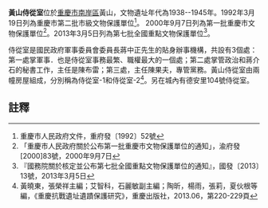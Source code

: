 {{msg:重慶市文物保護單位
|名稱 = [[黃山陪都遺跡|黃山陪都遺跡]]--侍從室
|編號 = 62
|圖片 = 
|級別 = 4
|分類 = 
|時代 = 1938--1946年
|地点 = [[南岸區|南岸區]]黃山
|坐標 = 
|登錄 = 1992年3月19日
}}
{{msg:重慶市文物保護單位
|名稱 = [[黃山遺跡|黃山遺跡]]--侍從室、[[南山陪都遺跡|南山陪都遺跡]]
|編號 = 107
|圖片 = 
|級別 = 5
|分類 = 
|時代 = 1938年-1946年
|地点 = [[南岸區|南岸區]]黃山幹部療養院內（黃山遺跡）、南山雙龍村（法國大使館）、南山36、82號（蘇聯大使館）、新力村（英國大使館）、文峰段72號（德國大使館、印度大使館）、南山公園（美軍招待所）、石牛村（飛行員墓地）、南山101號（范崇實別墅）
|坐標 = 
|登錄 = 2000年9月7日
}}
{{msg:重慶市文物保護單位
|名稱 = [[重慶黃山抗戰舊址群|重慶黃山抗戰舊址群]]--侍從室
|編號 = 1876
|圖片 = 
|級別 = 107
|分類 = 
|時代 = 1938～1946年
|地点 = [[重慶市|重慶市]][[南岸區|南岸區]]
|坐標 =
|登錄 = 2013年3月5日
}}
'''黃山侍從室'''位於[[重慶市|重慶市]][[南岸區|南岸區]]黃山，文物遺址年代為1938--1945年。1992年3月19日列為重慶市第二批市級文物保護單位<ref>重慶市人民政府文件，重府發〔1992〕52號</ref>。 2000年9月7日列為第一批重慶市文物保護單位<ref>「重慶市人民政府關於公布第一批重慶市文物保護單位的通知」，渝府發[2000]83號，2000年9月7日</ref>。2013年3月5日列為第七批全國重點文物保護單位<ref>『國務院關於核定並公布第七批全國重點文物保護單位的通知』，國發〔2013〕13號，2013年3月5日</ref>。

侍從室是國民政府軍事委員會委員長蔣中正先生的貼身辦事機構，共設有3個處：第一處掌軍事．也是侍從室事務最繁、職權最大的一個處；第二處掌管政治和蔣介石的秘書工作，主任是陳布雷；第三處，主任陳果夫，專管黨務。黃山侍從室由兩幢房屋組成，分別稱為侍從室-1和侍從室-2<ref>黃曉東，張榮祥主編；艾智科，石麗敏副主編；陶昕，楊雨，張莉，夏伙根等編，《重慶抗戰遺址遺蹟保護研究》，重慶出版社，2013.06，第220-229頁</ref>。另在城內有德安里104號侍從室。
== 註釋 ==
{{reflist}}
{{文物保護單位小作品}}
{{重慶全國重點文物保護單位}}